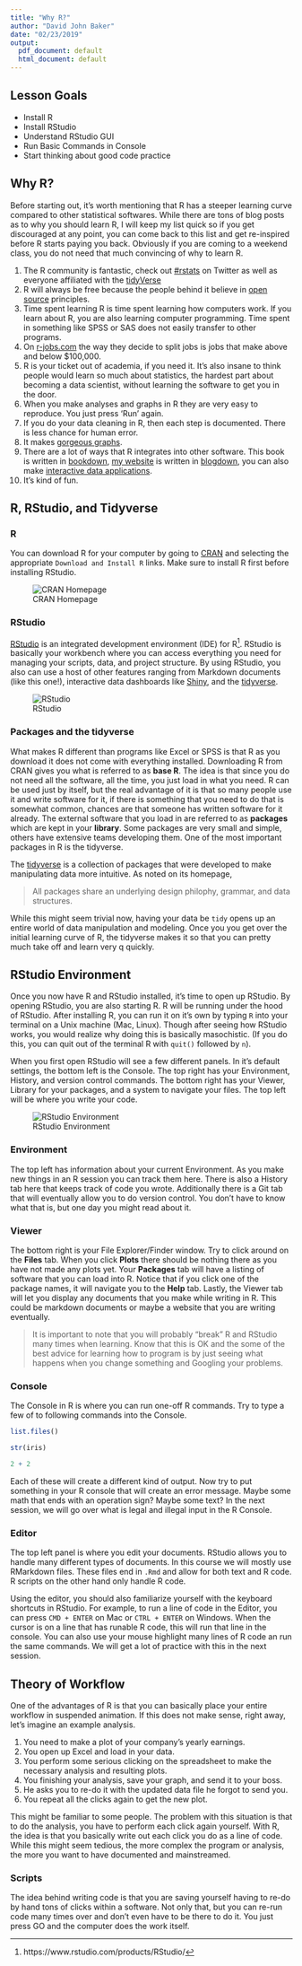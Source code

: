 ```yaml
---
title: "Why R?"
author: "David John Baker"
date: "02/23/2019"
output:
  pdf_document: default
  html_document: default
---
```


## Lesson Goals

* Install R
* Install RStudio
* Understand RStudio GUI
* Run Basic Commands in Console
* Start thinking about good code practice

## Why R?

Before starting out, it's worth mentioning that R has a steeper learning curve compared to other statistical softwares. 
While there are tons of blog posts as to why you should learn R, I will keep my list quick so if you get discouraged at any point, you can come back to this list and get re-inspired before R starts paying you back.
Obviously if you are coming to a weekend class, you do not need that much convincing of why to learn R. 

1. The R community is fantastic, check out [#rstats](https://twitter.com/search?q=%23rstats&src=typd) on Twitter as well as everyone affiliated with the [tidyVerse](https://www.tidyverse.org/)
2. R will always be free because the people behind it believe in [open source](https://en.wikipedia.org/wiki/Open-source_software) principles.
3. Time spent learning R is time spent learning how computers work. If you learn about R, you are also learning computer programming. Time spent in something like SPSS or SAS does not easily transfer to other programs.
4. On [r-jobs.com](https://www.r-users.com/#open) the way they decide to split jobs is jobs that make above and below $100,000.
5. R is your ticket out of academia, if you need it. It's also insane to think people would learn so much about statistics, the hardest part about becoming a data scientist, without learning the software to get you in the door. 
6. When you make analyses and graphs in R they are very easy to reproduce. You just press 'Run' again.
7. If you do your data cleaning in R, then each step is documented. There is less chance for human error.
8. It makes [gorgeous graphs](http://r-statistics.co/Top50-Ggplot2-Visualizations-MasterList-R-Code.html).
9. There are a lot of ways that R integrates into other software. This book is written in [bookdown](https://bookdown.org/home/), [my website](http://davidjohnbaker.rbind.io/) is written in [blogdown](https://github.com/rstudio/blogdown), you can also make [interactive data applications](https://shiny.rstudio.com/).
10. It's kind of fun. 

## R, RStudio, and Tidyverse

### R

You can download R for your computer by going to [CRAN](https://cran.r-project.org/) and selecting the appropriate ```Download and Install R``` links.
Make sure to install R first before installing RStudio.

![CRAN Homepage](../img/cran1.png)

### RStudio 

[RStudio](https://www.rstudio.com/products/rstudio/download/) is an integrated development environment (IDE) for R^[https://www.rstudio.com/products/RStudio/].
RStudio is basically your workbench where you can access everything you need for managing your scripts, data, and project structure.
By using RStudio, you also can use a host of other features ranging from Markdown documents (like this one!), interactive data dashboards like [Shiny](https://www.rstudio.com/products/shiny/), and the [tidyverse](https://www.rstudio.com/products/rpackages/).

![RStudio](../img/rstudio1.png)

### Packages and the tidyverse

What makes R different than programs like Excel or SPSS is that R as you download it does not come with everything installed.
Downloading R from CRAN gives you what is referred to as **base R**.
The idea is that since you do not need all the software, all the time, you just load in what you need.
R can be used just by itself, but the real advantage of it is that so many people use it and write software for it, if there is something that you need to do that is somewhat common, chances are that someone has written software for it already.
The external software that you load in are referred to as **packages** which are kept in your **library**.
Some packages are very small and simple, others have extensive teams developing them.
One of the most important packages in R is the tidyverse.

The [tidyverse](https://www.tidyverse.org/) is a collection of packages that were developed to make manipulating data more intuitive.
As noted on its homepage, 

> All packages share an underlying design philophy, grammar, and data structures.

While this might seem trivial now, having your data be ```tidy``` opens up an entire world of data manipulation and modeling.
Once you you get over the initial learning curve of R, the tidyverse makes it so that you can pretty much take off and learn very q quickly.

## RStudio Environment

Once you now have R and RStudio installed, it's time to open up RStudio.
By opening RStudio, you are also starting R.
R will be running under the hood of RStudio.
After installing R, you can run it on it's own by typing ```R``` into your terminal on a Unix machine (Mac, Linux).
Though after seeing how RStudio works, you would realize why doing this is basically masochistic.
(If you do this, you can quit out of the terminal R with ```quit()``` followed by ```n```).

When you first open RStudio will see a few different panels.
In it's default settings, the bottom left is the Console.
The top right has your Environment, History, and version control commands.
The bottom right has your Viewer, Library for your packages, and a system to navigate your files.
The top left will be where you write your code. 

![RStudio Environment](../img/rstudio2.png)

### Environment

The top left has information about your current Environment.
As you make new things in an R session you can track them here.
There is also a History tab here that keeps track of code you wrote.
Additionally there is a Git tab that will eventually allow you to do version control.
You don't have to know what that is, but one day you might read about it.

### Viewer

The bottom right is your File Explorer/Finder window.
Try to click around on the **Files** tab.
When you click **Plots** there should be nothing there as you have not made any plots yet.
Your **Packages** tab will have a listing of software that you can load into R.
Notice that if you click one of the package names, it will navigate you to the **Help** tab.
Lastly, the Viewer tab will let you display any documents that you make while writing in R.
This could be markdown documents or maybe a website that you are writing eventually.

> It is important to note that you will probably "break" R and RStudio many times when learning. Know that this is OK and the some of the best advice for learning how to program is by just seeing what happens when you change something and Googling your problems.

### Console

The Console in R is where you can run one-off R commands.
Try to type a few of to following commands into the Console.

```R
list.files()

str(iris)

2 + 2
```

Each of these will create a different kind of output.
Now try to put something in your R console that will create an error message.
Maybe some math that ends with an operation sign?
Maybe some text?
In the next session, we will go over what is legal and illegal input in the R Console.

### Editor

The top left panel is where you edit your documents.
RStudio allows you to handle many different types of documents.
In this course we will mostly use RMarkdown files.
These files end in ```.Rmd``` and allow for both text and R code.
R scripts on the other hand only handle R code.

Using the editor, you should also familiarize yourself with the keyboard shortcuts in RStudio.
For example, to run a line of code in the Editor, you can press ```CMD + ENTER``` on Mac or ```CTRL + ENTER``` on Windows.
When the cursor is on a line that has runable R code, this will run that line in the console.
You can also use your mouse highlight many lines of R code an run the same commands.
We will get a lot of practice with this in the next session. 

## Theory of Workflow

One of the advantages of R is that you can basically place your entire workflow in suspended animation.
If this does not make sense, right away, let's imagine an example analysis.

1. You need to make a plot of your company's yearly earnings.
2. You open up Excel and load in your data.
3. You perform some serious clicking on the spreadsheet to make the necessary analysis and resulting plots.
4. You finishing your analysis, save your graph, and send it to your boss.
5. He asks you to re-do it with the updated data file he forgot to send you.
6. You repeat all the clicks again to get the new plot.

This might be familiar to some people.
The problem with this situation is that to do the analysis, you have to perform each click again yourself.
With R, the idea is that you basically write out each click you do as a line of code.
While this might seem tedious, the more complex the program or analysis, the more you want to have documented and mainstreamed.

### Scripts

The idea behind writing code is that you are saving yourself having to re-do by hand tons of clicks within a software.
Not only that, but you can re-run code many times over and don't even have to be there to do it.
You just press GO and the computer does the work itself.
